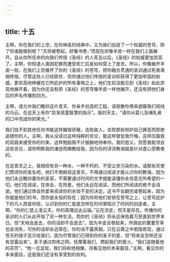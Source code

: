 ```yaml
---
---
---
```

title: 十五
---

主啊，你在我们的上空，在你神圣的经典中，又为我们创造了一个权威的苍穹，除了你谁能做到呢？“天将被卷起，好像书卷，”而现在却像羊皮一样在我们上面展开。自从你所任命的向我们传授《圣经》的人死去以后，《圣经》的权威更加崇高了。主啊，你知道人类因犯罪而遭受死亡后是如何穿上了皮衣。所以，你像展开羊皮一般，在我们上空展开了你的《圣经》的苍穹，把你融合贯通的圣训通过死者递相传授。尽管这些人已经辞世，但你通过他们传授的圣训却获得了更加牢固的权威，更崇高地伸展在它所庇护的所有事物之上，他们生前没能见到《圣经》如此崇高地展开着，因为你还没有把《圣经》的苍穹像羊皮一样地展开，还没有把他们身后的声名传播到四方。

主啊，请允许我们瞻仰这片青天、你亲手创造的工程，请驱散你用来遮蔽我们视线的乌云。在这天上有你“启发孩童智慧的指示”。我的天主，“请你从婴儿及哺乳者的口中完成你的荣光。”

我们找不到其他任何书能这样摧毁骄傲，击败敌人，击败那些袒护自己罪恶而拒绝追随你的人。主啊，我从没读过这样纯粹的言论，能这样督促我忏悔，这样压服我的双肩来接受你的约束，这样勉励我不计报酬地侍奉你。我的慈父，但愿我能领会这些言论，请你明察我的谦逊而赐教给我，因为你的谆谆教诲就是针对虚心受教者的。

在这青天之上，我相信有另一种水，一种不朽的、不受尘世污染的水。请那些天使们赞颂你的圣名吧，他们不用俯视这青天，不用通过阅读才能认识你的教诲。因为他们永远瞻仰着你的圣容，不需要通过时间的文字就能读懂你永恒意志所希望的一切。他们在阅读，在体会，在热爱。他们永远在阅读，而他们所阅读的绝不会消逝。他们通过体会热爱来阅读你的永恒不变的决定。这书不会翻完或卷起来，因为你就是他们的书，而你是永恒的存在；因为你将他们安排在苍穹之上，让苍穹庇护下的凡人昂首仰视，认识到你的仁慈是怎样在时间里昭示了时间的创造者。主啊，“你的仁慈上凌云天，你的真理远达云端。”云在流走，但天是存在。传播你的圣训的人们从此开始了另一种生活，而你的《圣经》将永远保佑着万民直到世界末日。但“天地会逝去，你的话却不会逝去”。因为羊皮会卷起来，所荫庇的萋萋芳草也会消失，可你的话却永远常在。你的话不露真相，只在云霄之中若隐若现，通过苍天的镜子显示给我们，因为尽管我们已得到你的圣子的爱，但“将来会怎样还没有显露出来”。圣子通过肉体之网，抚摩着我们，燃起我们的爱火，“我们追随着他的芬芳”。“他一旦显现，我们将和他相像，将看见他的本来面目。”主啊，看见你的本来面目，这是我们还没有享受到的权利。